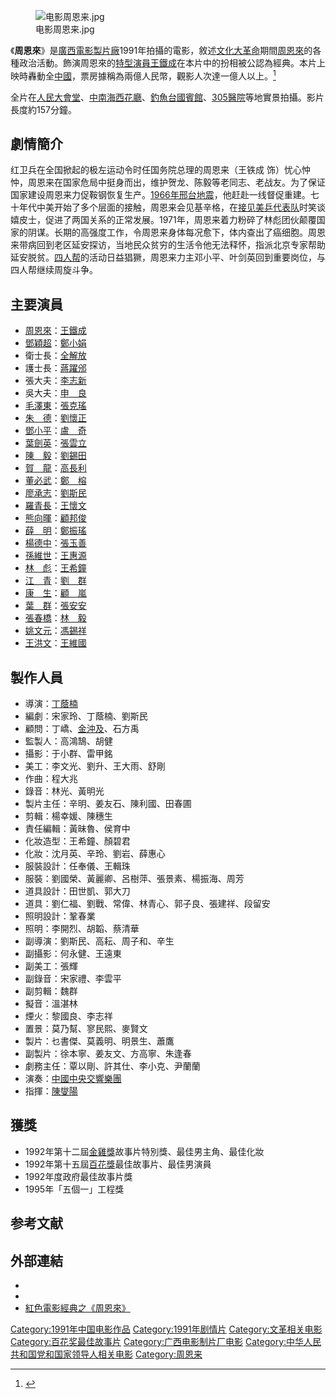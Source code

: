 [[File:电影周恩来.jpg|right]]

《'''周恩來'''》是[[廣西電影製片廠|廣西電影製片廠]]1991年拍攝的電影，敘述[[文化大革命|文化大革命]]期間[[周恩來|周恩來]]的各種政治活動。飾演周恩來的[[特型演員|特型演員]][[王鐵成|王鐵成]]在本片中的扮相被公認為經典。本片上映時轟動全[[中國|中國]]，票房據稱為兩億人民幣，觀影人次達一億人以上。<ref>{{Cite web |url=http://culture.people.com.cn/BIG5/22219/4522896.html |title=《周恩來》票房過2億 誰說主旋律不賣座 |access-date=2007-10-02 |archive-date=2020-04-06 |archive-url=https://web.archive.org/web/20200406050919/http://culture.people.com.cn/BIG5/22219/4522896.html |dead-url=no }}</ref>

全片在[[人民大會堂|人民大會堂]]、[[中南海|中南海]][[西花廳|西花廳]]、[[釣魚台國賓館|釣魚台國賓館]]、[[中國人民解放軍第三〇五醫院|305醫院]]等地實景拍攝。影片長度約157分鐘。

==劇情簡介==
红卫兵在全国掀起的极左运动令时任国务院总理的周恩来（王铁成 饰）忧心忡忡，周恩来在国家危局中挺身而出，维护贺龙、陈毅等老同志、老战友。为了保证国家建设周恩来力促鞍钢恢复生产。[[邢台大地震|1966年邢台地震]]，他赶赴一线督促重建。七十年代中美开始了多个层面的接触，周恩来会见基辛格，在[[乒乓外交|接见美乒代表队]]时笑谈嬉皮士，促进了两国关系的正常发展。1971年，周恩来着力粉碎了林彪团伙颠覆国家的阴谋。长期的高强度工作，令周恩来身体每况愈下，体内查出了癌细胞。周恩来带病回到老区延安探访，当地民众贫穷的生活令他无法释怀，指派北京专家帮助延安脱贫。[[四人帮|四人帮]]的活动日益猖獗，周恩来力主邓小平、叶剑英回到重要岗位，与四人帮继续周旋斗争。

==主要演員==   
*[[周恩來|周恩來]]：[[王鐵成|王鐵成]]
*[[鄧穎超|鄧穎超]]：[[鄭小娟|鄭小娟]]
*衛士長：[[全解放|全解放]]
*護士長：[[蔣躍邠|蔣躍邠]]
*張大夫：[[李志新|李志新]]
*吳大夫：[[申良|申　良]]
*[[毛澤東|毛澤東]]：[[張克瑤|張克瑤]]
*[[朱德|朱　德]]：[[劉懷正|劉懷正]]
*[[鄧小平|鄧小平]]：[[卢奇|盧　奇]]
*[[葉劍英|葉劍英]]：[[張雲立|張雲立]]
*[[陈毅|陳　毅]]：[[劉錫田|劉錫田]]
*[[贺龙|賀　龍]]：[[高長利|高長利]]
*[[董必武|董必武]]：[[郑榕|鄭　榕]]
*[[廖承志|廖承志]]：[[劉斯民|劉斯民]]
*[[羅青長|羅青長]]：[[王懷文|王懷文]]
*[[熊向暉|熊向暉]]：[[顧邦俊|顧邦俊]]
*[[薛明|薛　明]]：[[鄭振瑤|鄭振瑤]]
*[[楊德中|楊德中]]：[[張玉善|張玉善]]
*[[孫維世|孫維世]]：[[王惠源|王惠源]]
*[[林彪|林　彪]]：[[王希鐘|王希鐘]]
*[[江青|江　青]]：[[刘群|劉　群]]
*[[康生|康　生]]：[[顾岚|顧　嵐]]
*[[叶群|葉　群]]：[[張安安|張安安]]
*[[張春橋|張春橋]]：[[林毅|林　毅]]
*[[姚文元|姚文元]]：[[馮錫祥|馮錫祥]]
*[[王洪文|王洪文]]：[[王維國|王維國]]

==製作人員==   
*導演：[[丁蔭楠|丁蔭楠]]
*編劇：宋家玲、丁蔭楠、劉斯民
*顧問：丁嶠、[[金沖及|金沖及]]、石方禹
*監製人：高鴻鵠、胡健
*攝影：于小群、雷甲銘
*美工：李文光、劉升、王大雨、舒剛
*作曲：程大兆
*錄音：林光、黃明光
*製片主任：辛明、姜友石、陳利國、田春圃
*剪輯：楊幸媛、陳穗生
*責任編輯：黃昧魯、侯育中
*化妝造型：王希鐘、顏碧君
*化妝：沈月英、辛玲、劉岩、薛惠心
*服裝設計：任奉儀、王輯珠
*服裝：劉國榮、黃麗卿、呂樹萍、張景素、楊振海、周芳
*道具設計：田世凱、郭大刀
*道具：劉仁福、劉戰、常偉、林青心、郭子良、張建祥、段留安
*照明設計：鞏春業
*照明：李開烈、胡韜、蔡清華
*副導演：劉斯民、高耘、周子和、辛生
*副攝影：何永健、王遠東
*副美工：張輝
*副錄音：宋家禮、李雲平
*副剪輯：魏群
*擬音：溫湛林
*煙火：黎國良、李志祥
*置景：莫乃幫、寥民熙、麥賢文
*製片：乜書傑、莫義明、明景生、蕭鷹
*副製片：徐本寧、姜友文、方高寧、朱逢春
*劇務主任：覃以剛、許其仕、李小克、尹蘭蘭
*演奏：[[中國中央交響樂團|中國中央交響樂團]]
*指揮：[[陳燮陽|陳燮陽]]

==獲獎==   
*1992年第十二屆[[金雞獎|金雞獎]]故事片特別獎、最佳男主角、最佳化妝   
*1992年第十五屆[[百花獎|百花獎]]最佳故事片、最佳男演員   
*1992年度政府最佳故事片獎   
*1995年「五個一」工程獎

==参考文献==
{{Reflist}}
 
==外部連結==   
* {{IMDb title|0105895}}
*{{douban}}
*[http://news.xinhuanet.com/newscenter/2005-01/16/content_2467892.htm 紅色電影經典之《周恩來》] {{Wayback|url=http://news.xinhuanet.com/newscenter/2005-01/16/content_2467892.htm |date=20140822214416 }}

{{百花奖最佳故事片}}
{{文革相关作品|nocat}}
[[Category:1991年中国电影作品|Category:1991年中国电影作品]]
[[Category:1991年剧情片|Category:1991年剧情片]]
[[Category:文革相关电影|Category:文革相关电影]]
[[Category:百花奖最佳故事片|Category:百花奖最佳故事片]]
[[Category:广西电影制片厂电影|Category:广西电影制片厂电影]]
[[Category:中华人民共和国党和国家领导人相关电影|Category:中华人民共和国党和国家领导人相关电影]]
[[Category:周恩来|Category:周恩来]]